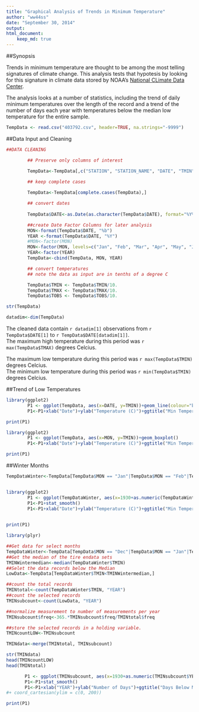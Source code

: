 ```yaml
---
title: "Graphical Analysis of Trends in Minimum Temperature"
author: "ww44ss"
date: "September 30, 2014"
output: 
html_document:
    keep_md: true
---
```


##Synopsis

Trends in minimum temperature are thought to be among the most telling signatures of climate change. This analysis tests that hypotesis by looking for this signature in climate data stored by NOAA's [National CLimate Data Center](http://www.ncdc.noaa.gov/cdo-web/).

The analysis looks at a number of statistics, including the trend of daily minimum temperatures over the length of the record and a trend of the number of days each year with temperatures below the median low temperature for the entire sample.

```r

TempData <- read.csv("403792.csv", header=TRUE, na.strings="-9999")


```

##Data Input and Cleaning

```r

##DATA CLEANING

        ## Preserve only columns of interest

        TempData<-TempData[,c("STATION", "STATION_NAME", "DATE", "TMIN", "TMAX", "TOBS")]

        ## keep complete cases
        
        TempData<-TempData[complete.cases(TempData),]

        ## convert dates
        
        TempData$DATE<-as.Date(as.character(TempData$DATE), format="%Y%m%d")

        ##create Date Factor Columns for later analysis
        MON<-format(TempData$DATE, "%b")
        YEAR <-format(TempData$DATE, "%Y")
        #MON<-factor(MON)
        MON<-factor(MON, levels=c("Jan", "Feb", "Mar", "Apr", "May", "Jun", "Jul", "Aug", "Sep", "Oct", "Nov", "Dec"))
        YEAR<-factor(YEAR)
        TempData<-cbind(TempData, MON, YEAR)

        ## convert temperatures 
        ## note the data as input are in tenths of a degree C

        TempData$TMIN <- TempData$TMIN/10.
        TempData$TMAX <- TempData$TMAX/10.
        TempData$TOBS <- TempData$TOBS/10.

str(TempData)

datadim<-dim(TempData)


```

The cleaned data contain `r datadim[1]` observations from `r TempData$DATE[1]` to `r TempData$DATE[datadim[1]]`.  
The maximum high temperature during this period was `r max(TempData$TMAX)` degrees Celcius.  

The maximum low temperature during this period was `r max(TempData$TMIN)` degrees Celcius.  
The minimum low temperature during this period was `r min(TempData$TMIN)` degrees Celcius.    

##Trend of Low Temperatures

```r
library(ggplot2)
        P1 <- ggplot(TempData, aes(x=DATE, y=TMIN))+geom_line(colour="blue")
        P1<-P1+xlab("Date")+ylab("Temperature (C)")+ggtitle("Min Temperatures vs. Date")

print(P1)
```

```r
library(ggplot2)
        P1 <- ggplot(TempData, aes(x=MON, y=TMIN))+geom_boxplot()
        P1<-P1+xlab("Date")+ylab("Temperature (C)")+ggtitle("Min Temperatures vs. Date")

print(P1)
```

##Winter Months



```r

TempDataWinter<-TempData[TempData$MON == "Jan"|TempData$MON == "Feb"|TempData$MON == "Mar",]


library(ggplot2)
        P1 <- ggplot(TempDataWinter, aes(x=1930+as.numeric(TempDataWinter$YEAR), y=TMIN))+geom_point(size=2, alpha=.06, colour="red")
        P1<-P1+stat_smooth()
        P1<-P1+xlab("Date")+ylab("Temperature (C)")+ggtitle("Min Temperatures vs. Date") + theme(axis.text.x = element_text(angle = 90, hjust = 1))+ coord_cartesian(ylim = c(-10, 10)) 
        

print(P1)
```



```r

library(plyr)

##Get data for select months 
TempDataWinter<-TempData[TempData$MON == "Dec"|TempData$MON == "Jan"|TempData$MON == "Feb",]
##Get the median of the tire endata sets
TMINWintermedian<-median(TempDataWinter$TMIN)
##Selet the data records below the Median
LowData<-TempData[TempDataWinter$TMIN<TMINWintermedian,]

##count the total records
TMINtotal<-count(TempDataWinter$TMIN, "YEAR")
##count the selected records
TMINsubcount<-count(LowData, "YEAR")

##normalize measurement to number of measurements per year
TMINsubcount$freq<-365.*TMINsubcount$freq/TMINtotal$freq

##store the selected records in a holding variable.
TMINcountLOW<-TMINsubcount

TMINdata<-merge(TMINtotal, TMINsubcount)

str(TMINdata)
head(TMINcountLOW)
head(TMINtotal)

       P1 <- ggplot(TMINsubcount, aes(x=1930+as.numeric(TMINsubcount$YEAR), y=freq))+geom_point(colour="red")
       P1<-P1+stat_smooth()
       P1<-P1+xlab("YEAR")+ylab("Number of Days")+ggtitle("Days Below Median vs. Date") + theme(axis.text.x = element_text(angle = 90, hjust = 1))
#+ coord_cartesian(ylim = c(0, 200)) 

print(P1)


```

